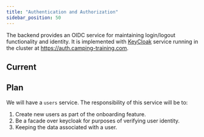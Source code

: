 ```yaml
---
title: "Authentication and Authorization"
sidebar_position: 50
---
```


The backend provides an OIDC service for maintaining login/logout functionality and identity. It is implemented with [KeyCloak](https://www.keycloak.org/) service running in the cluster at https://auth.camping-training.com.

## Current

## Plan

We will have a `users` service. The responsibility of this service will be to:

1. Create new users as part of the onboarding feature.
1. Be a facade over keycloak for purposes of verifying user identity.
1. Keeping the data associated with a user.
